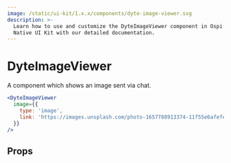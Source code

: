 ```yaml
---
image: /static/ui-kit/1.x.x/components/dyte-image-viewer.svg
description: >-
  Learn how to use and customize the DyteImageViewer component in Ospi's React
  Native UI Kit with our detailed documentation.
---
```


# DyteImageViewer

A component which shows an image sent via chat.

```jsx
<DyteImageViewer
  image={{
    type: 'image',
    link: 'https://images.unsplash.com/photo-1657788913374-11f55e6afefe?ixlib=rb-1.2.1&ixid=MnwxMjA3fDB8MHxwaG90by1wYWdlfHx8fGVufDB8fHx8&auto=format&fit=crop&w=1636&q=80',
  }}
/>
```

## Props

<PropsTable of="dyte-image-viewer" />

<head>
  <title>React Native UI Kit DyteImageViewer</title>
</head>
